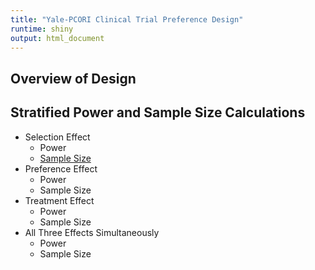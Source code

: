 ```yaml
---
title: "Yale-PCORI Clinical Trial Preference Design"
runtime: shiny
output: html_document
---
```


## Overview of Design

## Stratified Power and Sample Size Calculations

- Selection Effect
    - Power 
    - [Sample Size](../stratified-sample-calculator)
- Preference Effect
    - Power 
    - Sample Size
- Treatment Effect
    - Power 
    - Sample Size
- All Three Effects Simultaneously
    - Power 
    - Sample Size
